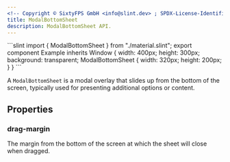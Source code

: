 ```yaml
---
<!-- Copyright © SixtyFPS GmbH <info@slint.dev> ; SPDX-License-Identifier: MIT -->
title: ModalBottomSheet
description: ModalBottomSheet API.
---
```



<CodeSnippetMD imagePath="" noScreenShot scale="3" imageWidth="300" imageHeight="200" imageAlt="">
```slint
import { ModalBottomSheet } from "./material.slint";
export component Example inherits Window {
    width: 400px;
    height: 300px;
    background: transparent;
    ModalBottomSheet {
        width: 320px;
        height: 200px;
    }
}
```
</CodeSnippetMD>

A `ModalBottomSheet` is a modal overlay that slides up from the bottom of the screen, typically used for presenting additional options or content.

## Properties

### drag-margin
<SlintProperty propName="drag-margin" typeName="length" defaultValue="MaterialStyleMetrics.padding-56">
The margin from the bottom of the screen at which the sheet will close when dragged.
</SlintProperty>
